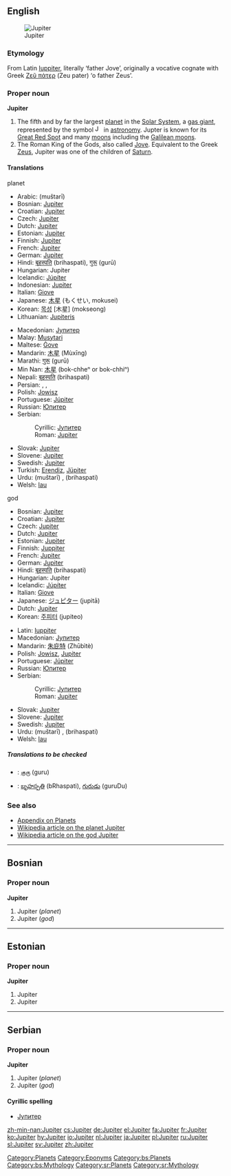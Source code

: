 {{wikipedia}}
{{see|Júpiter}}
==English==
[[Image:Jupiter.jpg|thumb|Jupiter]]

===Etymology===
From Latin [[Iuppiter]], literally ‘father Jove’, originally a vocative cognate with Greek [[Ζεύς πάτερ|Ζεῦ πάτερ]] (Zeu pater) ‘o father Zeus’.

===Proper noun===
'''Jupiter'''

# The fifth and by far the largest [[planet]] in the [[Solar System]], a [[gas giant]], represented by the symbol [[Image:Jupiter symbol.svg|16px]] in [[astronomy]]. Jupter is known for its [[Great Red Spot]] and many [[moon]]s including the [[Galilean moons]].
# The Roman King of the Gods, also called [[Jove]]. Equivalent to the Greek [[Zeus]], Jupiter was one of the children of [[Saturn]].

====Translations====
;planet
{{top}}
*Arabic: {{ARchar|[[مشتري|مُشْتَرِي]]}} (muštarī)
*Bosnian: [[#Bosnian|Jupiter]] {{m}}
*Croatian: [[#Croatian|Jupiter]] {{m}}
*Czech: [[#Czech|Jupiter]] {{m}}
*Dutch: [[#Dutch|Jupiter]]
*Estonian: [[#Estonian|Jupiter]]
*Finnish: [[#Finnish|Jupiter]]
*French: [[#French|Jupiter]] {{f}}
*German: [[#German|Jupiter]] {{m}}
*Hindi: [[बृहस्पति]] (brihaspati), [[गुरू]] (gurū)
*Hungarian: Jupiter
*Icelandic: [[Júpíter]] {{m}}
*Indonesian: [[#Indonesian|Jupiter]]
*Italian: [[Giove]]
*Japanese: [[木星]] (もくせい, mokusei)
*Korean: [[목성]] [木星] (mokseong)
*Lithuanian: [[Jupiteris]] {{m}}
{{mid}}
*Macedonian: [[Јупитер]] {{m}}
*Malay: [[Musytari]]
*Maltese: [[Ġove]]
*Mandarin: [[木星]] (Mùxīng)
*Marathi: [[गुरू]] (gurū)
*Min Nan: [[木星]] (bo{{unicode|̍}}k-chheⁿ or bo{{unicode|̍}}k-chhiⁿ)
*Nepali: [[बृहस्पति]] (brihaspati)
*Persian: {{FAchar|[[برجیس]]}}, {{FAchar|[[مشتری]]}}, {{FAchar|[[هرمز]]}}
*Polish: [[Jowisz]] {{m}}
*Portuguese: [[Júpiter]] {{m}}
*Russian: [[Юпитер]] {{m}}
*Serbian:
*:Cyrillic: [[Јупитер]] {{m}}
*:Roman: [[#Serbian|Jupiter]] {{m}}
*Slovak: [[Jupiter#Slovak|Jupiter]] {{m}}
*Slovene: [[#Slovene|Jupiter]] {{m}}
*Swedish: [[#Swedish|Jupiter]]
*Turkish: [[Erendiz]], [[Jüpiter]]
*Urdu: {{URchar|[[مشتری]]}} (muštarī) {{m}}, {{URchar|[[برہسپت]]}} (brihaspati) {{m}}
*Welsh: [[Iau]] {{m}}
{{bottom}}

;god
{{top}}
*Bosnian: [[#Bosnian|Jupiter]] {{m}}
*Croatian: [[#Croatian|Jupiter]] {{m}}
*Czech: [[#Czech|Jupiter]] {{m}}
*Dutch: [[#Dutch|Jupiter]]
*Estonian: [[#Estonian|Jupiter]]
*Finnish: [[Juppiter]]
*French: [[#French|Jupiter]] {{m}}
*German: [[#German|Jupiter]] {{m}}
*Hindi: [[बृहस्पति]] (brihaspati)
*Hungarian: Jupiter
*Icelandic: [[Júpíter]] {{m}}
*Italian: [[Giove]]
*Japanese: [[ジュピター]] (jupitā)
*Dutch: [[#Dutch|Jupiter]]
*Korean: [[주피터]] (jupiteo)
{{mid}}
*Latin: [[Iuppiter]] {{m}}
*Macedonian: [[Јупитер]] {{m}}
*Mandarin: [[朱庇特]] (Zhūbìtè)
*Polish: [[Jowisz]], [[#Polish|Jupiter]] {{m}}
*Portuguese: [[Júpiter]] {{m}}
*Russian: [[Юпитер]] {{m}}
*Serbian:
*:Cyrillic: [[Јупитер]] {{m}}
*:Roman: [[#Serbian|Jupiter]] {{m}}
*Slovak: [[Jupiter#Slovak|Jupiter]] {{m}}
*Slovene: [[#Slovene|Jupiter]] {{m}}
*Swedish: [[#Swedish|Jupiter]]
*Urdu: {{URchar|[[مشتری]]}} (muštarī) {{m}}, {{URchar|[[برہسپت]]}} (brihaspati) {{m}}
*Welsh: [[Iau]] {{m}}
{{bottom}}

=====Translations to be checked=====
{{checktrans}}
*{{ttbc|Tamil}}: [[குரு]] (guru)
*{{ttbc|Telugu}}: [[బృహస్పతి]] (bRhaspati), [[గురుడు]] (guruDu)

===See also===
*[[Appendix:Planets|Appendix on Planets]]
*[[w:Jupiter| Wikipedia article on the planet Jupiter]]
*[[w:Jupiter (god)| Wikipedia article on the god Jupiter]]

[[Category:Planets]]
[[Category:Eponyms]]

----

==Bosnian==

===Proper noun===
'''Jupiter''' {{m}}

# Jupiter (''planet'')
# Jupiter (''god'')

[[Category:bs:Planets]]
[[Category:bs:Mythology]]

----

==Estonian==

===Proper noun===
'''Jupiter'''

# Jupiter {{et-planet}}
# Jupiter {{et-god}}

{{planeedid}}

----

==Serbian==

===Proper noun===
'''Jupiter''' {{m}}

# Jupiter (''planet'')
# Jupiter (''god'')

====Cyrillic spelling====
*[[Јупитер]]

[[Category:sr:Planets]]
[[Category:sr:Mythology]]

[[zh-min-nan:Jupiter]]
[[cs:Jupiter]]
[[de:Jupiter]]
[[el:Jupiter]]
[[fa:Jupiter]]
[[fr:Jupiter]]
[[ko:Jupiter]]
[[hy:Jupiter]]
[[io:Jupiter]]
[[nl:Jupiter]]
[[ja:Jupiter]]
[[pl:Jupiter]]
[[ru:Jupiter]]
[[sl:Jupiter]]
[[sv:Jupiter]]
[[zh:Jupiter]]